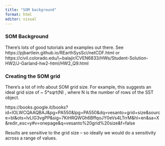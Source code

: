 ```yaml
---
title: "SOM background"
format: html
editor: visual
---
```


### SOM Background

There's lots of good tutorials and examples out there. See https://pjbartlein.github.io/REarthSysSci/netCDF.html or https://civil.colorado.edu/\\\~balajir/CVEN6833/HWs/Student-Solution-HW2/J-Garland-hw2-html/HW2_Q9.html

### Creating the SOM grid

There's a lot of info about SOM grid size. For example, this suggests an ideal grid size of \~ 5\*sqrt(N) , where N is the number of rows of the SST object.

https://books.google.it/books?id=IOLWCQAAQBAJ&pg=PA550&lpg=PA550&dq=vesanto+grid+size&source=bl&ots=lvLIG3vgPP&sig=7KiHRQWGh6BffqoJY0eVs4LTrrM&hl=en&sa=X&redir_esc=y#v=onepage&q=vesanto%20grid%20size&f=false

Results are sensitive to the grid size -- so ideally we would do a sensitivity across a range of values.
